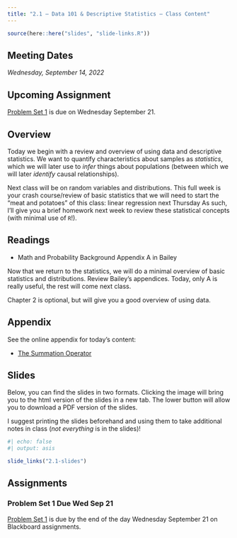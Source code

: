 ```yaml
---
title: "2.1 — Data 101 & Descriptive Statistics — Class Content"
---
```


```r
source(here::here("slides", "slide-links.R"))
```

::: {.callout-note appearance="minimal"}
# Meeting Dates

*Wednesday, September 14, 2022*
:::

::: .{callout-warning}
# Upcoming Assignment

[Problem Set 1](/assignment/01-problem-set) is due on Wednesday September 21.
:::


## <i class="fas fa-info-circle fa-lg"></i> Overview

Today we begin with a review and overview of using data and descriptive statistics. We want to quantify characteristics about samples as *statistics*, which we will later use to *infer* things about populations (between which we will later *identify* causal relationships).

Next class will be on random variables and distributions. This full week is your crash course/review of basic statistics that we will need to start the "meat and potatoes" of this class: linear regression next Thursday As such, I'll give you a brief homework next week to review these statistical concepts (with minimal use of `R`!).

## <i class="fas fa-book-reader fa-lg"></i> Readings

- <i class="fas fa-book"></i> Math and Probability Background Appendix A in Bailey

Now that we return to the statistics, we will do a minimal overview of basic statistics and distributions. Review Bailey's appendices. Today, only A is really useful, the rest will come next class.

Chapter 2 is optional, but will give you a good overview of using data.

## <i class="fas fa-sigma"></i> Appendix

See the online appendix for today's content:

- [The Summation Operator](/resources/appendices/2.1-appendix.html)

## <i class="fas fa-chalkboard-teacher"></i> Slides

Below, you can find the slides in two formats. Clicking the image will bring you to the html version of the slides in a new tab. The lower button will allow you to download a PDF version of the slides.

I suggest printing the slides beforehand and using them to take additional notes in class (*not everything* is in the slides)!

```r
#| echo: false
#| output: asis

slide_links("2.1-slides")
```

## <i class="fas fa-laptop-code"></i> Assignments

### Problem Set 1 Due Wed Sep 21

[Problem Set 1](/assignment/01-problem-set) is due by the end of the day Wednesday September 21 on Blackboard assignments.